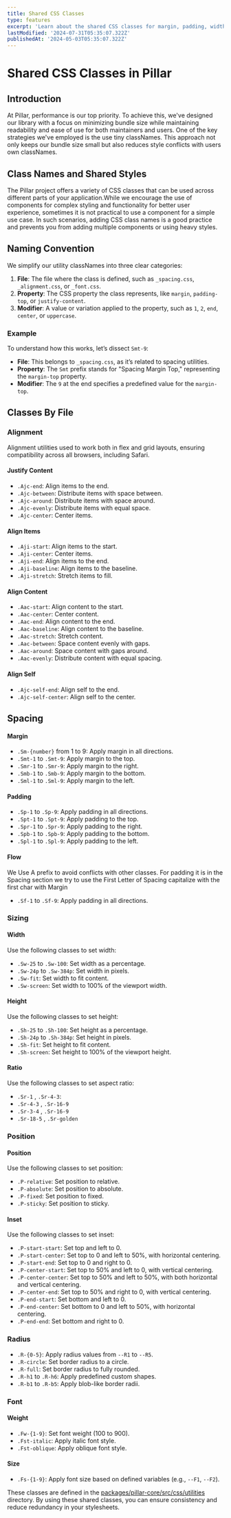 ```yaml
---
title: Shared CSS Classes
type: features
excerpt: 'Learn about the shared CSS classes for margin, padding, width, height, and position in the Pillar project. These classes can be used across multiple areas to streamline your development process.'
lastModified: '2024-07-31T05:35:07.322Z'
publishedAt: '2024-05-03T05:35:07.322Z'
---
```


# Shared CSS Classes in Pillar

## Introduction

At Pillar, performance is our top priority. To achieve this, we've designed our library with a focus on minimizing bundle size while maintaining readability and ease of use for both maintainers and users. One of the key strategies we've employed is the use tiny classNames. This approach not only keeps our bundle size small but also reduces style conflicts with users own classNames.

## Class Names and Shared Styles

The Pillar project offers a variety of CSS classes that can be used across different parts of your application.While we encourage the use of components for complex styling and functionality for better user experience, sometimes it is not practical to use a component for a simple use case. In such scenarios, adding CSS class names is a good practice and prevents you from adding multiple components or using heavy styles.

## Naming Convention

We simplify our utility classNames into three clear categories:

1. **File**: The file where the class is defined, such as `_spacing.css`, `_alignment.css`, or `_font.css`.
2. **Property**: The CSS property the class represents, like `margin`, `padding-top`, or `justify-content`.
3. **Modifier**: A value or variation applied to the property, such as `1`, `2`, `end`, `center`, or `uppercase`.

### Example

To understand how this works, let’s dissect `Smt-9`:

- **File**: This belongs to `_spacing.css`, as it’s related to spacing utilities.
- **Property**: The `Smt` prefix stands for "Spacing Margin Top," representing the `margin-top` property.
- **Modifier**: The `9` at the end specifies a predefined value for the `margin-top`.

## Classes By File

### Alignment

Alignment utilities used to work both in flex and grid layouts, ensuring compatibility across all browsers, including Safari.

#### Justify Content

- `.Ajc-end`: Align items to the end.
- `.Ajc-between`: Distribute items with space between.
- `.Ajc-around`: Distribute items with space around.
- `.Ajc-evenly`: Distribute items with equal space.
- `.Ajc-center`: Center items.

#### Align Items

- `.Aji-start`: Align items to the start.
- `.Aji-center`: Center items.
- `.Aji-end`: Align items to the end.
- `.Aji-baseline`: Align items to the baseline.
- `.Aji-stretch`: Stretch items to fill.

#### Align Content

- `.Aac-start`: Align content to the start.
- `.Aac-center`: Center content.
- `.Aac-end`: Align content to the end.
- `.Aac-baseline`: Align content to the baseline.
- `.Aac-stretch`: Stretch content.
- `.Aac-between`: Space content evenly with gaps.
- `.Aac-around`: Space content with gaps around.
- `.Aac-evenly`: Distribute content with equal spacing.

#### Align Self

- `.Ajc-self-end`: Align self to the end.
- `.Ajc-self-center`: Align self to the center.

## Spacing

#### Margin

- `.Sm-{number}` from 1 to 9: Apply margin in all directions.
- `.Smt-1` to `.Smt-9`: Apply margin to the top.
- `.Smr-1` to `.Smr-9`: Apply margin to the right.
- `.Smb-1` to `.Smb-9`: Apply margin to the bottom.
- `.Sml-1` to `.Sml-9`: Apply margin to the left.

#### Padding

- `.Sp-1` to `.Sp-9`: Apply padding in all directions.
- `.Spt-1` to `.Spt-9`: Apply padding to the top.
- `.Spr-1` to `.Spr-9`: Apply padding to the right.
- `.Spb-1` to `.Spb-9`: Apply padding to the bottom.
- `.Spl-1` to `.Spl-9`: Apply padding to the left.

#### Flow

We Use A prefix to avoid conflicts with other classes. For padding it is in the Spacing section we try to use the First Letter of Spacing capitalize with the first char with Margin

- `.Sf-1` to `.Sf-9`: Apply padding in all directions.

### Sizing

#### Width

Use the following classes to set width:

- `.Sw-25` to `.Sw-100`: Set width as a percentage.
- `.Sw-24p` to `.Sw-384p`: Set width in pixels.
- `.Sw-fit`: Set width to fit content.
- `.Sw-screen`: Set width to 100% of the viewport width.

#### Height

Use the following classes to set height:

- `.Sh-25` to `.Sh-100`: Set height as a percentage.
- `.Sh-24p` to `.Sh-384p`: Set height in pixels.
- `.Sh-fit`: Set height to fit content.
- `.Sh-screen`: Set height to 100% of the viewport height.

#### Ratio

Use the following classes to set aspect ratio:

- `.Sr-1` , `.Sr-4-3`:
- `.Sr-4-3` , `.Sr-16-9`
- `.Sr-3-4` , `.Sr-16-9`
- `.Sr-18-5` , `.Sr-golden`

### Position

#### Position

Use the following classes to set position:

- `.P-relative`: Set position to relative.
- `.P-absolute`: Set position to absolute.
- `.P-fixed`: Set position to fixed.
- `.P-sticky`: Set position to sticky.

#### Inset

Use the following classes to set inset:

- `.P-start-start`: Set top and left to 0.
- `.P-start-center`: Set top to 0 and left to 50%, with horizontal centering.
- `.P-start-end`: Set top to 0 and right to 0.
- `.P-center-start`: Set top to 50% and left to 0, with vertical centering.
- `.P-center-center`: Set top to 50% and left to 50%, with both horizontal and vertical centering.
- `.P-center-end`: Set top to 50% and right to 0, with vertical centering.
- `.P-end-start`: Set bottom and left to 0.
- `.P-end-center`: Set bottom to 0 and left to 50%, with horizontal centering.
- `.P-end-end`: Set bottom and right to 0.

### Radius

- `.R-{0-5}`: Apply radius values from `--R1` to `--R5`.
- `.R-circle`: Set border radius to a circle.
- `.R-full`: Set border radius to fully rounded.
- `.R-h1` to `.R-h6`: Apply predefined custom shapes.
- `.R-b1` to `.R-b5`: Apply blob-like border radii.

### Font

#### Weight

- `.Fw-{1-9}`: Set font weight (100 to 900).
- `.Fst-italic`: Apply italic font style.
- `.Fst-oblique`: Apply oblique font style.

#### Size

- `.Fs-{1-9}`: Apply font size based on defined variables (e.g., `--F1`, `--F2`).

These classes are defined in the [packages/pillar-core/src/css/utilities](packages/pillar-core/src/css/utilities) directory. By using these shared classes, you can ensure consistency and reduce redundancy in your stylesheets.

